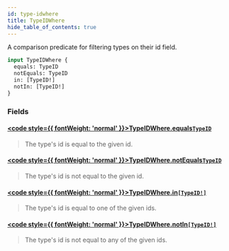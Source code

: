 ```yaml
---
id: type-idwhere
title: TypeIDWhere
hide_table_of_contents: true
---
```








A comparison predicate for filtering types on their id field.

```graphql
input TypeIDWhere {
  equals: TypeID
  notEquals: TypeID
  in: [TypeID!]
  notIn: [TypeID!]
}
```


### Fields

#### [<code style={{ fontWeight: 'normal' }}>TypeIDWhere.<b>equals</b></code>](#)<Bullet />[`TypeID`](/docs/v1/directory-api-reference/schema/common/scalars/type-id) <Badge class="secondary" text="scalar"/> <Badge class="secondary" text="common"/>
> The type's id is equal to the given id.
> 

#### [<code style={{ fontWeight: 'normal' }}>TypeIDWhere.<b>notEquals</b></code>](#)<Bullet />[`TypeID`](/docs/v1/directory-api-reference/schema/common/scalars/type-id) <Badge class="secondary" text="scalar"/> <Badge class="secondary" text="common"/>
> The type's id is not equal to the given id.
> 

#### [<code style={{ fontWeight: 'normal' }}>TypeIDWhere.<b>in</b></code>](#)<Bullet />[`[TypeID!]`](/docs/v1/directory-api-reference/schema/common/scalars/type-id) <Badge class="secondary" text="list"/> <Badge class="secondary" text="scalar"/> <Badge class="secondary" text="common"/>
> The type's id is equal to one of the given ids.
> 

#### [<code style={{ fontWeight: 'normal' }}>TypeIDWhere.<b>notIn</b></code>](#)<Bullet />[`[TypeID!]`](/docs/v1/directory-api-reference/schema/common/scalars/type-id) <Badge class="secondary" text="list"/> <Badge class="secondary" text="scalar"/> <Badge class="secondary" text="common"/>
> The type's id is not equal to any of the given ids.
> 





